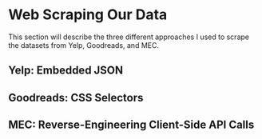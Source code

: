 # Web Scraping Our Data

This section will describe the three different approaches I used to scrape the datasets from Yelp, Goodreads, and MEC.

## Yelp: Embedded JSON

## Goodreads: CSS Selectors

## MEC: Reverse-Engineering Client-Side API Calls
